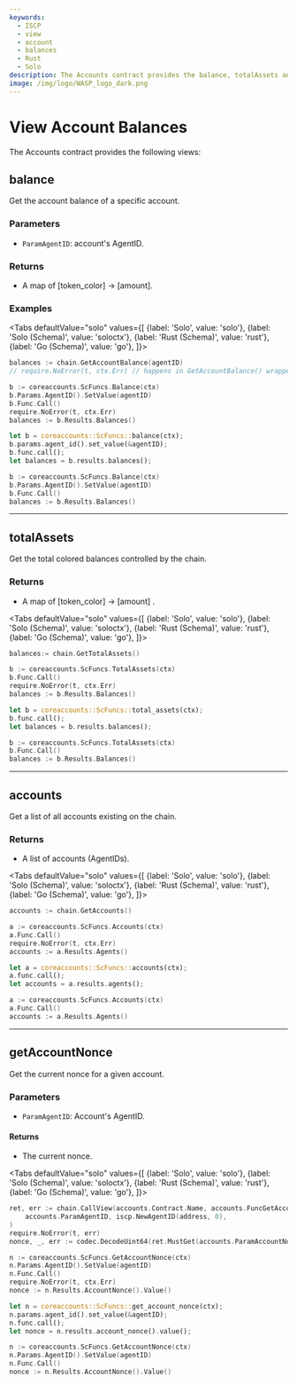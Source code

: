 ```yaml
---
keywords:
  - ISCP
  - view
  - account
  - balances
  - Rust
  - Solo
description: The Accounts contract provides the balance, totalAssets and accounts views.
image: /img/logo/WASP_logo_dark.png
---
```



# View Account Balances

The Accounts contract provides the following views:

## balance

Get the account balance of a specific account.

### Parameters

- `ParamAgentID`: account's AgentID.

### Returns

- A map of [token_color] -> [amount].

### Examples

<Tabs
    defaultValue="solo"
    values={[
        {label: 'Solo', value: 'solo'},
        {label: 'Solo (Schema)', value: 'soloctx'},
        {label: 'Rust (Schema)', value: 'rust'},
        {label: 'Go (Schema)', value: 'go'},
    ]}>
<TabItem value="solo">

```go
balances := chain.GetAccountBalance(agentID)
// require.NoError(t, ctx.Err) // happens in GetAccountBalance() wrapper function
```

</TabItem>
<TabItem value="soloctx">

```go
b := coreaccounts.ScFuncs.Balance(ctx)
b.Params.AgentID().SetValue(agentID)
b.Func.Call()
require.NoError(t, ctx.Err)
balances := b.Results.Balances()
```

</TabItem>
<TabItem value="rust">

```rust
let b = coreaccounts::ScFuncs::balance(ctx);
b.params.agent_id().set_value(&agentID);
b.func.call();
let balances = b.results.balances();
```

</TabItem>
<TabItem value="go">

```go
b := coreaccounts.ScFuncs.Balance(ctx)
b.Params.AgentID().SetValue(agentID)
b.Func.Call()
balances := b.Results.Balances()
```

</TabItem>
</Tabs>

---

## totalAssets

Get the total colored balances controlled by the chain.

### Returns

- A map of [token_color] -> [amount] .

<Tabs
    defaultValue="solo"
    values={[
        {label: 'Solo', value: 'solo'},
        {label: 'Solo (Schema)', value: 'soloctx'},
        {label: 'Rust (Schema)', value: 'rust'},
        {label: 'Go (Schema)', value: 'go'},
    ]}>
<TabItem value="solo">

```go
balances:= chain.GetTotalAssets()
```

</TabItem>
<TabItem value="soloctx">

```go
b := coreaccounts.ScFuncs.TotalAssets(ctx)
b.Func.Call()
require.NoError(t, ctx.Err)
balances := b.Results.Balances()
```

</TabItem>
<TabItem value="rust">

```rust
let b = coreaccounts::ScFuncs::total_assets(ctx);
b.func.call();
let balances = b.results.balances();
```

</TabItem>
<TabItem value="go">

```go
b := coreaccounts.ScFuncs.TotalAssets(ctx)
b.Func.Call()
balances := b.Results.Balances()
```

</TabItem>
</Tabs>

---

## accounts

Get a list of all accounts existing on the chain.

### Returns

- A list of accounts (AgentIDs).

<Tabs
    defaultValue="solo"
    values={[
        {label: 'Solo', value: 'solo'},
        {label: 'Solo (Schema)', value: 'soloctx'},
        {label: 'Rust (Schema)', value: 'rust'},
        {label: 'Go (Schema)', value: 'go'},
    ]}>
<TabItem value="solo">

```go
accounts := chain.GetAccounts()
```

</TabItem>
<TabItem value="soloctx">

```go
a := coreaccounts.ScFuncs.Accounts(ctx)
a.Func.Call()
require.NoError(t, ctx.Err)
accounts := a.Results.Agents()
```

</TabItem>
<TabItem value="rust">

```rust
let a = coreaccounts::ScFuncs::accounts(ctx);
a.func.call();
let accounts = a.results.agents();
```

</TabItem>
<TabItem value="go">

```go
a := coreaccounts.ScFuncs.Accounts(ctx)
a.Func.Call()
accounts := a.Results.Agents()
```

</TabItem>
</Tabs>

---

## getAccountNonce

Get the current nonce for a given account.

### Parameters

- `ParamAgentID`: Account's AgentID.

#### Returns

- The current nonce.

<Tabs
    defaultValue="solo"
    values={[
        {label: 'Solo', value: 'solo'},
        {label: 'Solo (Schema)', value: 'soloctx'},
        {label: 'Rust (Schema)', value: 'rust'},
        {label: 'Go (Schema)', value: 'go'},
    ]}>
<TabItem value="solo">

```go
ret, err := chain.CallView(accounts.Contract.Name, accounts.FuncGetAccountNonce.Name,
    accounts.ParamAgentID, iscp.NewAgentID(address, 0),
)
require.NoError(t, err)
nonce, _, err := codec.DecodeUint64(ret.MustGet(accounts.ParamAccountNonce)
```

</TabItem>
<TabItem value="soloctx">

```go
n := coreaccounts.ScFuncs.GetAccountNonce(ctx)
n.Params.AgentID().SetValue(agentID)
n.Func.Call()
require.NoError(t, ctx.Err)
nonce := n.Results.AccountNonce().Value()
```

</TabItem>
<TabItem value="rust">

```rust
let n = coreaccounts::ScFuncs::get_account_nonce(ctx);
n.params.agent_id().set_value(&agentID);
n.func.call();
let nonce = n.results.account_nonce().value();
```

</TabItem>
<TabItem value="go">

```go
n := coreaccounts.ScFuncs.GetAccountNonce(ctx)
n.Params.AgentID().SetValue(agentID)
n.Func.Call()
nonce := n.Results.AccountNonce().Value()
```

</TabItem>
</Tabs>

